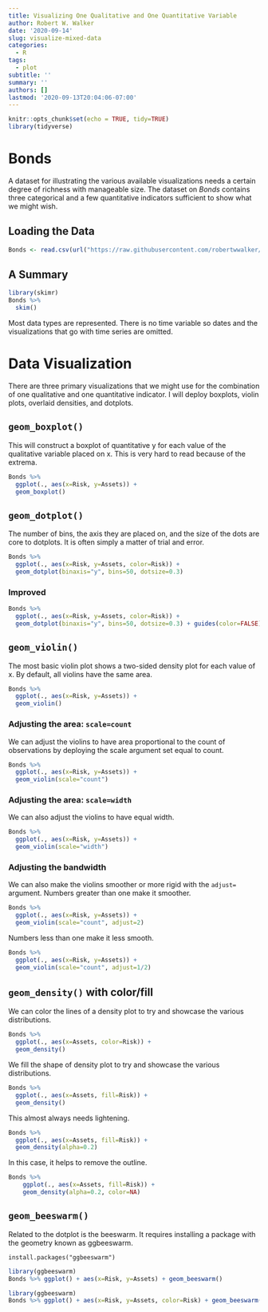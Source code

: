 ```yaml
---
title: Visualizing One Qualitative and One Quantitative Variable
author: Robert W. Walker
date: '2020-09-14'
slug: visualize-mixed-data
categories:
  - R
tags:
  - plot
subtitle: ''
summary: ''
authors: []
lastmod: '2020-09-13T20:04:06-07:00'
---
```



```r
knitr::opts_chunk$set(echo = TRUE, tidy=TRUE)
library(tidyverse)
```

# Bonds

A dataset for illustrating the various available visualizations needs a certain degree of richness with manageable size.  The dataset on *Bonds* contains three categorical and a few quantitative indicators sufficient to show what we might wish.

## Loading the Data

```r
Bonds <- read.csv(url("https://raw.githubusercontent.com/robertwwalker/DADMStuff/master/BondFunds.csv"))
```

## A Summary

```r
library(skimr)
Bonds %>% 
  skim()
```

Most data types are represented.  There is no time variable so dates and the visualizations that go with time series are omitted.

# Data Visualization

There are three primary visualizations that we might use for the combination of one qualitative and one quantitative indicator.  I will deploy boxplots, violin plots, overlaid densities, and dotplots.


## `geom_boxplot()`

This will construct a boxplot of quantitative y for each value of the qualitative variable placed on x.  This is very hard to read because of the extrema.

```r
Bonds %>% 
  ggplot(., aes(x=Risk, y=Assets)) + 
  geom_boxplot()
```

## `geom_dotplot()`

The number of bins, the axis they are placed on, and the size of the dots are core to dotplots.  It is often simply a matter of trial and error.

```r
Bonds %>% 
  ggplot(., aes(x=Risk, y=Assets, color=Risk)) + 
  geom_dotplot(binaxis="y", bins=50, dotsize=0.3)
```

### Improved

```r
Bonds %>% 
  ggplot(., aes(x=Risk, y=Assets, color=Risk)) + 
  geom_dotplot(binaxis="y", bins=50, dotsize=0.3) + guides(color=FALSE) + theme_minimal()
```


## `geom_violin()`

The most basic violin plot shows a two-sided density plot for each value of x.  By default, all violins have the same area.

```r
Bonds %>% 
  ggplot(., aes(x=Risk, y=Assets)) + 
  geom_violin()
```
### Adjusting the area: `scale=count`

We can adjust the violins to have area proportional to the count of observations by deploying the scale argument set equal to count.

```r
Bonds %>% 
  ggplot(., aes(x=Risk, y=Assets)) + 
  geom_violin(scale="count")
```

### Adjusting the area: `scale=width`

We can also adjust the violins to have equal width.

```r
Bonds %>% 
  ggplot(., aes(x=Risk, y=Assets)) + 
  geom_violin(scale="width")
```

### Adjusting the bandwidth

We can also make the violins smoother or more rigid with the `adjust=` argument.  Numbers greater than one make it smoother.

```r
Bonds %>% 
  ggplot(., aes(x=Risk, y=Assets)) + 
  geom_violin(scale="count", adjust=2)
```

Numbers less than one make it less smooth.


```r
Bonds %>% 
  ggplot(., aes(x=Risk, y=Assets)) + 
  geom_violin(scale="count", adjust=1/2)
```


## `geom_density()` with color/fill

We can color the lines of a density plot to try and showcase the various distributions.

```r
Bonds %>% 
  ggplot(., aes(x=Assets, color=Risk)) + 
  geom_density()
```
We fill the shape of density plot to try and showcase the various distributions.

```r
Bonds %>% 
  ggplot(., aes(x=Assets, fill=Risk)) + 
  geom_density()
```

This almost always needs lightening.

```r
Bonds %>% 
  ggplot(., aes(x=Assets, fill=Risk)) + 
  geom_density(alpha=0.2)
```

In this case, it helps to remove the outline.

```r
Bonds %>% 
    ggplot(., aes(x=Assets, fill=Risk)) + 
    geom_density(alpha=0.2, color=NA)
```



## `geom_beeswarm()`

Related to the dotplot is the beeswarm.  It requires installing a package with the geometry known as ggbeeswarm.

```
install.packages("ggbeeswarm")
```

```r
library(ggbeeswarm)
Bonds %>% ggplot() + aes(x=Risk, y=Assets) + geom_beeswarm()
```

```r
library(ggbeeswarm)
Bonds %>% ggplot() + aes(x=Risk, y=Assets, color=Risk) + geom_beeswarm() + guides(color=FALSE)
```
